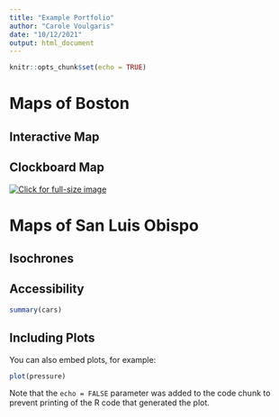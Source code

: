```yaml
---
title: "Example Portfolio"
author: "Carole Voulgaris"
date: "10/12/2021"
output: html_document
---
```


```r
knitr::opts_chunk$set(echo = TRUE)
```

# Maps of Boston


## Interactive Map


## Clockboard Map
[![Click for full-size image](work/wk3_plot7.jpg)](https://c-voulgaris.github.io/portfolio_examples/work/wk3_plot.jpg){target="_blank"}

# Maps of San Luis Obispo

## Isochrones

## Accessibility


```r
summary(cars)
```

## Including Plots

You can also embed plots, for example:

```r
plot(pressure)
```

Note that the `echo = FALSE` parameter was added to the code chunk to prevent printing of the R code that generated the plot.
